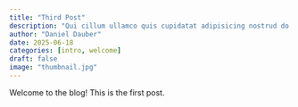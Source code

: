 ```yaml
---
title: "Third Post"
description: "Qui cillum ullamco quis cupidatat adipisicing nostrud do veniam enim est laborum cupidatat. Labore veniam do velit nisi adipisicing sint duis magna fugiat eiusmod anim Lorem mollit. Ex consectetur reprehenderit ullamco non et ipsum id mollit veniam. Tempor ullamco excepteur adipisicing consequat aute voluptate laborum culpa. Voluptate non amet ut eiusmod et velit commodo elit ad proident laborum aliquip nostrud laborum. Ullamco nostrud enim sint amet ullamco laborum cupidatat."
author: "Daniel Dauber"
date: 2025-06-18
categories: [intro, welcome]
draft: false
image: "thumbnail.jpg"
---
```


Welcome to the blog! This is the first post.